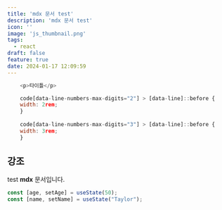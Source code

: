 ```yaml
---
title: 'mdx 문서 test'
description: 'mdx 문서 test'
icon: ''
image: 'js_thumbnail.png'
tags:
  - react
draft: false
feature: true
date: 2024-01-17 12:09:59
---
```


```js title="zod.ts"
    <p>타이틀</p>
```

```js showLineNumbers{1,3} title="< test.ts >"
    code[data-line-numbers-max-digits="2"] > [data-line]::before {
    width: 2rem;
    }
    
    code[data-line-numbers-max-digits="3"] > [data-line]::before {
    width: 3rem;
    }
```

## 강조

test **mdx** 문서입니다.


```js /age/#v /name/#v /setAge/#s /setName/#s /50/#i /"Taylor"/#s
const [age, setAge] = useState(50);
const [name, setName] = useState("Taylor");
```
